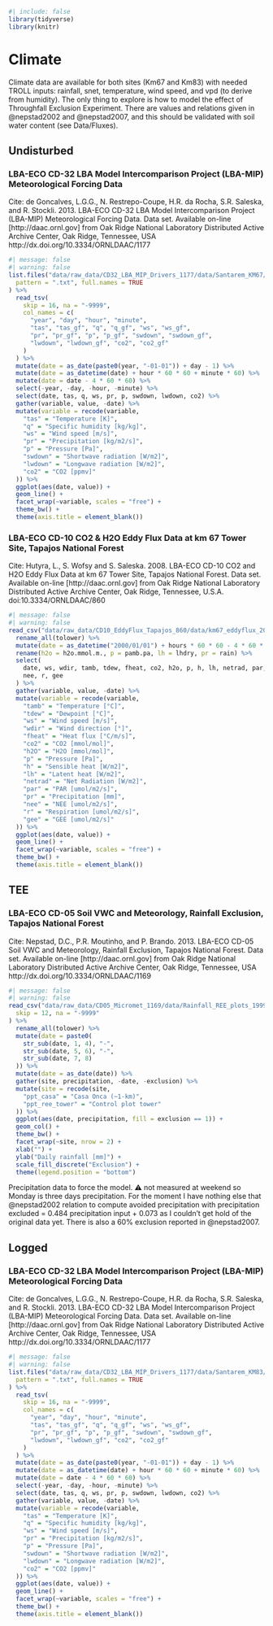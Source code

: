 ```r
#| include: false
library(tidyverse)
library(knitr)
```

# Climate {.unnumbered}

Climate data are available for both sites (Km67 and Km83) with needed TROLL inputs: rainfall, snet, temperature, wind speed, and vpd (to derive from humidity). The only thing to explore is how to model the effect of Throughfall Exclusion Experiment. There are values and relations given in @nepstad2002 and @nepstad2007, and this should be validated with soil water content (see Data/Fluxes).

## Undisturbed

### LBA-ECO CD-32 LBA Model Intercomparison Project (LBA-MIP) Meteorological Forcing Data

Cite: de Goncalves, L.G.G., N. Restrepo-Coupe, H.R. da Rocha, S.R. Saleska, and R. Stockli. 2013. LBA-ECO CD-32 LBA Model Intercomparison Project (LBA-MIP) Meteorological Forcing Data. Data set. Available on-line \[http://daac.ornl.gov\] from Oak Ridge National Laboratory Distributed Active Archive Center, Oak Ridge, Tennessee, USA http://dx.doi.org/10.3334/ORNLDAAC/1177

```r
#| message: false
#| warning: false
list.files("data/raw_data/CD32_LBA_MIP_Drivers_1177/data/Santarem_KM67/",
  pattern = ".txt", full.names = TRUE
) %>%
  read_tsv(
    skip = 16, na = "-9999",
    col_names = c(
      "year", "day", "hour", "minute",
      "tas", "tas_gf", "q", "q_gf", "ws", "ws_gf",
      "pr", "pr_gf", "p", "p_gf", "swdown", "swdown_gf",
      "lwdown", "lwdown_gf", "co2", "co2_gf"
    )
  ) %>%
  mutate(date = as_date(paste0(year, "-01-01")) + day - 1) %>%
  mutate(date = as_datetime(date) + hour * 60 * 60 + minute * 60) %>%
  mutate(date = date - 4 * 60 * 60) %>%
  select(-year, -day, -hour, -minute) %>%
  select(date, tas, q, ws, pr, p, swdown, lwdown, co2) %>%
  gather(variable, value, -date) %>%
  mutate(variable = recode(variable,
    "tas" = "Temperature [K]",
    "q" = "Specific humidity [kg/kg]",
    "ws" = "Wind speed [m/s]",
    "pr" = "Precipitation [kg/m2/s]",
    "p" = "Pressure [Pa]",
    "swdown" = "Shortwave radiation [W/m2]",
    "lwdown" = "Longwave radiation [W/m2]",
    "co2" = "CO2 [ppmv]"
  )) %>%
  ggplot(aes(date, value)) +
  geom_line() +
  facet_wrap(~variable, scales = "free") +
  theme_bw() +
  theme(axis.title = element_blank())
```

### LBA-ECO CD-10 CO2 & H2O Eddy Flux Data at km 67 Tower Site, Tapajos National Forest

Cite: Hutyra, L., S. Wofsy and S. Saleska. 2008. LBA-ECO CD-10 CO2 and H2O Eddy Flux Data at km 67 Tower Site, Tapajos National Forest. Data set. Available on-line \[http://daac.ornl.gov\] from Oak Ridge National Laboratory Distributed Active Archive Center, Oak Ridge, Tennessee, U.S.A. doi:10.3334/ORNLDAAC/860

```r
#| message: false
#| warning: false
read_csv("data/raw_data/CD10_EddyFlux_Tapajos_860/data/km67_eddyflux_2002_2006.txt") %>% #nolint
  rename_all(tolower) %>%
  mutate(date = as_datetime("2000/01/01") + hours * 60 * 60 - 4 * 60 * 60) %>%
  rename(h2o = h2o.mmol.m., p = pamb.pa, lh = lhdry, pr = rain) %>%
  select(
    date, ws, wdir, tamb, tdew, fheat, co2, h2o, p, h, lh, netrad, par, pr,
    nee, r, gee
  ) %>%
  gather(variable, value, -date) %>%
  mutate(variable = recode(variable,
    "tamb" = "Temperature [°C]",
    "tdew" = "Dewpoint [°C]",
    "ws" = "Wind speed [m/s]",
    "wdir" = "Wind direction [°]",
    "fheat" = "Heat flux [°C/m/s]",
    "co2" = "CO2 [mmol/mol]",
    "h2O" = "H2O [mmol/mol]",
    "p" = "Pressure [Pa]",
    "h" = "Sensible heat [W/m2]",
    "lh" = "Latent heat [W/m2]",
    "netrad" = "Net Radiation [W/m2]",
    "par" = "PAR [umol/m2/s]",
    "pr" = "Precipitation [mm]",
    "nee" = "NEE [umol/m2/s]",
    "r" = "Respiration [umol/m2/s]",
    "gee" = "GEE [umol/m2/s]"
  )) %>%
  ggplot(aes(date, value)) +
  geom_line() +
  facet_wrap(~variable, scales = "free") +
  theme_bw() +
  theme(axis.title = element_blank())
```

## TEE

### LBA-ECO CD-05 Soil VWC and Meteorology, Rainfall Exclusion, Tapajos National Forest

Cite: Nepstad, D.C., P.R. Moutinho, and P. Brando. 2013. LBA-ECO CD-05 Soil VWC and Meteorology, Rainfall Exclusion, Tapajos National Forest. Data set. Available on-line \[http://daac.ornl.gov\] from Oak Ridge National Laboratory Distributed Active Archive Center, Oak Ridge, Tennessee, USA http://dx.doi.org/10.3334/ORNLDAAC/1169

```r
#| message: false
#| warning: false
read_csv("data/raw_data/CD05_Micromet_1169/data/Rainfall_REE_plots_1999_2006.csv", #nolint
  skip = 12, na = "-9999"
) %>%
  rename_all(tolower) %>%
  mutate(date = paste0(
    str_sub(date, 1, 4), "-",
    str_sub(date, 5, 6), "-",
    str_sub(date, 7, 8)
  )) %>%
  mutate(date = as_date(date)) %>%
  gather(site, precipitation, -date, -exclusion) %>%
  mutate(site = recode(site,
    "ppt_casa" = "Casa Onca (~1-km)",
    "ppt_ree_tower" = "Control plot tower"
  )) %>%
  ggplot(aes(date, precipitation, fill = exclusion == 1)) +
  geom_col() +
  theme_bw() +
  facet_wrap(~site, nrow = 2) +
  xlab("") +
  ylab("Daily rainfall [mm]") +
  scale_fill_discrete("Exclusion") +
  theme(legend.position = "bottom")
```

Precipitation data to force the model. ⚠️ not measured at weekend so Monday is three days precipitation. For the moment I have nothing else that @nepstad2002 relation to compute avoided precipitation with precipitation excluded = 0.484 precipitation input + 0.073 as I couldn't get hold of the original data yet. There is also a 60% exclusion reported in @nepstad2007.

## Logged

### LBA-ECO CD-32 LBA Model Intercomparison Project (LBA-MIP) Meteorological Forcing Data

Cite: de Goncalves, L.G.G., N. Restrepo-Coupe, H.R. da Rocha, S.R. Saleska, and R. Stockli. 2013. LBA-ECO CD-32 LBA Model Intercomparison Project (LBA-MIP) Meteorological Forcing Data. Data set. Available on-line \[http://daac.ornl.gov\] from Oak Ridge National Laboratory Distributed Active Archive Center, Oak Ridge, Tennessee, USA http://dx.doi.org/10.3334/ORNLDAAC/1177

```r
#| message: false
#| warning: false
list.files("data/raw_data/CD32_LBA_MIP_Drivers_1177/data/Santarem_KM83/",
  pattern = ".txt", full.names = TRUE
) %>%
  read_tsv(
    skip = 16, na = "-9999",
    col_names = c(
      "year", "day", "hour", "minute",
      "tas", "tas_gf", "q", "q_gf", "ws", "ws_gf",
      "pr", "pr_gf", "p", "p_gf", "swdown", "swdown_gf",
      "lwdown", "lwdown_gf", "co2", "co2_gf"
    )
  ) %>%
  mutate(date = as_date(paste0(year, "-01-01")) + day - 1) %>%
  mutate(date = as_datetime(date) + hour * 60 * 60 + minute * 60) %>%
  mutate(date = date - 4 * 60 * 60) %>%
  select(-year, -day, -hour, -minute) %>%
  select(date, tas, q, ws, pr, p, swdown, lwdown, co2) %>%
  gather(variable, value, -date) %>%
  mutate(variable = recode(variable,
    "tas" = "Temperature [K]",
    "q" = "Specific humidity [kg/kg]",
    "ws" = "Wind speed [m/s]",
    "pr" = "Precipitation [kg/m2/s]",
    "p" = "Pressure [Pa]",
    "swdown" = "Shortwave radiation [W/m2]",
    "lwdown" = "Longwave radiation [W/m2]",
    "co2" = "CO2 [ppmv]"
  )) %>%
  ggplot(aes(date, value)) +
  geom_line() +
  facet_wrap(~variable, scales = "free") +
  theme_bw() +
  theme(axis.title = element_blank())
```

## 
